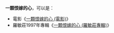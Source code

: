 '''一顆恨嫁的心'''，可以是：
*電影《[[一顆恨嫁的心_(電影)|一顆恨嫁的心 (電影)]]》
*羅敏莊1997年專輯《[[一顆恨嫁的心_(羅敏莊專輯)|一顆恨嫁的心 (羅敏莊專輯)]]》

{{Disambiguation|Y|Cat=六字作品消歧义}}